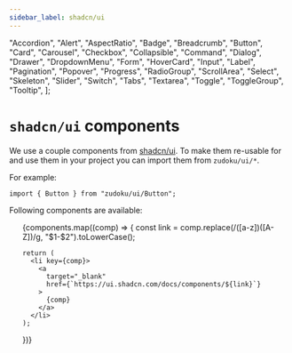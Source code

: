 ```yaml
---
sidebar_label: shadcn/ui
---
```


  "Accordion",
  "Alert",
  "AspectRatio",
  "Badge",
  "Breadcrumb",
  "Button",
  "Card",
  "Carousel",
  "Checkbox",
  "Collapsible",
  "Command",
  "Dialog",
  "Drawer",
  "DropdownMenu",
  "Form",
  "HoverCard",
  "Input",
  "Label",
  "Pagination",
  "Popover",
  "Progress",
  "RadioGroup",
  "ScrollArea",
  "Select",
  "Skeleton",
  "Slider",
  "Switch",
  "Tabs",
  "Textarea",
  "Toggle",
  "ToggleGroup",
  "Tooltip",
];

# `shadcn/ui` components

We use a couple components from [shadcn/ui](https://ui.shadcn.com). To make them
re-usable for and use them in your project you can import them from
`zudoku/ui/*`.

For example:

```tsx
import { Button } from "zudoku/ui/Button";
```

Following components are available:

<ul className="grid grid-cols-2 sm:grid-cols-3">
  {components.map((comp) => {
    const link = comp.replace(/([a-z])([A-Z])/g, "$1-$2").toLowerCase();

    return (
      <li key={comp}>
        <a
          target="_blank"
          href={`https://ui.shadcn.com/docs/components/${link}`}
        >
          {comp}
        </a>
      </li>
    );

})}

</ul>
